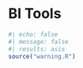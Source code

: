 # BI Tools {#sec-bi-tools}

```r
#| echo: false
#| message: false
#| results: asis
source("warning.R")
```
